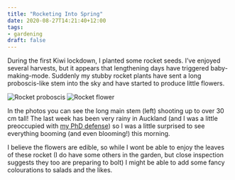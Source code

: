 ```yaml
---
title: "Rocketing Into Spring"
date: 2020-08-27T14:21:40+12:00
tags:
- gardening
draft: false
---
```


During the first Kiwi lockdown, I planted some rocket seeds. I've enjoyed several harvests, but it appears that lengthening days have triggered baby-making-mode. Suddenly my stubby rocket plants have sent a long proboscis-like stem into the sky and have started to produce little flowers.

<div class="gallery">
![Rocket proboscis](/post/20200827_rocket_flower1.jpg)
![Rocket flower](/post/20200827_rocket_flower2.jpg)
</div>

In the photos you can see the long main stem (left) shooting up to over 30 cm tall! The last week has been very rainy in Auckland (and I was a little preoccupied with [my PhD defense](`r relurl("publications/phd-defense/")`)) so I was a little surprised to see everything booming (and even blooming!) this morning.

I believe the flowers are edible, so while I wont be able to enjoy the leaves of these rocket (I do have some others in the garden, but close inspection suggests they too are preparing to bolt) I might be able to add some fancy colourations to salads and the likes.
